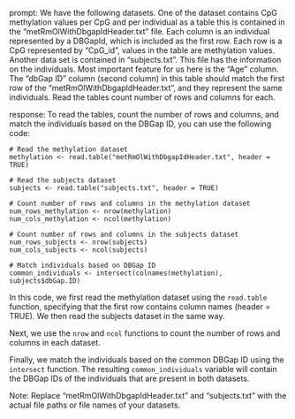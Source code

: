 prompt:
We have the following datasets. One of the dataset contains CpG methylation values per CpG and per individual as a table this is contained in the “metRmOlWithDbgapIdHeader.txt” file. Each column is an individual represented by a DBGapId, which is included as the first row. Each row is a CpG represented by "CpG_id", values in the table are methylation values. Another data set is contained in “subjects.txt”. This file has the information on the individuals. Most important feature for us here is the "Age" column. The "dbGap ID" column (second column) in this table should match the first row of the "metRmOlWithDbgapIdHeader.txt", and they represent the same individuals. 
Read the tables count number of rows and columns for each.

response:
To read the tables, count the number of rows and columns, and match the individuals based on the DBGap ID, you can use the following code:

```
# Read the methylation dataset
methylation <- read.table("metRmOlWithDbgapIdHeader.txt", header = TRUE)

# Read the subjects dataset
subjects <- read.table("subjects.txt", header = TRUE)

# Count number of rows and columns in the methylation dataset
num_rows_methylation <- nrow(methylation)
num_cols_methylation <- ncol(methylation)

# Count number of rows and columns in the subjects dataset
num_rows_subjects <- nrow(subjects)
num_cols_subjects <- ncol(subjects)

# Match individuals based on DBGap ID
common_individuals <- intersect(colnames(methylation), subjects$dbGap.ID)
```

In this code, we first read the methylation dataset using the `read.table` function, specifying that the first row contains column names (header = TRUE). We then read the subjects dataset in the same way.

Next, we use the `nrow` and `ncol` functions to count the number of rows and columns in each dataset.

Finally, we match the individuals based on the common DBGap ID using the `intersect` function. The resulting `common_individuals` variable will contain the DBGap IDs of the individuals that are present in both datasets.

Note: Replace "metRmOlWithDbgapIdHeader.txt" and "subjects.txt" with the actual file paths or file names of your datasets.
